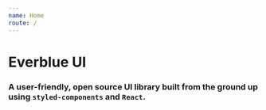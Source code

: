 ```yaml
---
name: Home
route: /
---
```


# Everblue UI

### A user-friendly, open source UI library built from the ground up using `styled-components` and `React`.

